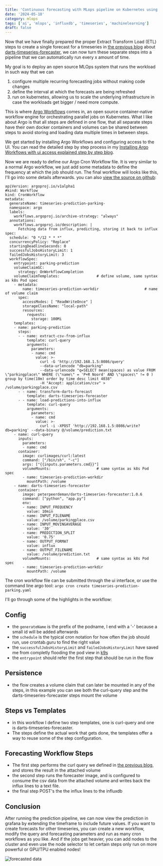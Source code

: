 ```yaml
---
title: 'Continuous forecasting with MLops pipeline on Kubernetes using Argo workflows, Influx and Darts'
date: '2024-05-18'
category: mlops
tags: ['ai', 'mlops', 'influxdb', 'timeseries', 'machinelearning']
draft: false
---
```


Now that we have finally prepared the proper Extract Transform Load (ETL) steps to create a single forecast for a timeseries in [the previous blog](./using-darts-timeseries-forecaster-to-perform-configurable-forecasting-on-timeseries) about [darts-timeseries-forecaster](https://github.com/peterpeerdeman/darts-timeseries-forecaster), we can now turn these separate steps into a pipeline that we can automatically run every x amount of time.

My goal is to deploy an open source MLOps system that runs the workload in such way that we can 

1) configure multiple recurring forecasting jobs without making code changes
2) define the interval at which the forecasts are being refreshed
3) run on kubernetes, allowing us to scale the underlying infrastructure in case the workloads get bigger / need more compute.

This is where [Argo Workflows](https://argoproj.github.io/workflows/) comes in, an open source container-native workflow engine for orchestrating parallel jobs on Kubernetes. What I like about Argo is that all steps are defined in one flow, that all separate steps have their own docker containers and volumes can be shared between steps to avoid storing and loading data multiple times in between steps.

We get started by installing Argo Workflows and configuring access to the UI. You can read the detailed step by step process in my [Installing Argo Workflows with ui access explained step by step blog](./installing-argo-workflows-with-ui-access-step-by-step).

Now we are ready to define our Argo Cron Workflow file. It is very similar to a normal Argo workflow, we just add some metadata to define the frequency at which the job should run. The final workflow will looks like this, I'll go into some details afterwards. you can also [view the source on github](https://github.com/peterpeerdeman/argo-influx-prediction-workflow/blob/master/timeseries-prediction-parking.yaml):

```
apiVersion: argoproj.io/v1alpha1
#kind: Workflow
kind: CronWorkflow
metadata:
  generateName: timeseries-prediction-parking-
  namespace: argo
  labels:
    workflows.argoproj.io/archive-strategy: "always"
  annotations:
    workflows.argoproj.io/description: |
      Fetching data from influx, predicting, storing it back to influx
spec:
  schedule: "0 */12 * * *"
  concurrencyPolicy: "Replace"
  startingDeadlineSeconds: 0
  successfulJobsHistoryLimit: 1
  failedJobsHistoryLimit: 3
  workflowSpec:
    entrypoint: parking-prediction
    volumeClaimGC:
      strategy: OnWorkflowCompletion
    volumeClaimTemplates:                 # define volume, same syntax as k8s Pod spec
    - metadata:
        name: timeseries-prediction-workdir                     # name of volume claim
      spec:
        accessModes: [ "ReadWriteOnce" ]
        storageClassName: "local-path"
        resources:
          requests:
            storage: 100Mi
    templates:
    - name: parking-prediction
      steps:
      - - name: extract-csv-from-influx
          template: curl-query
          arguments:
            parameters:
            - name: cmd
              value: >-
                curl -G 'http://192.168.1.5:8086/query'
                --data-urlencode "db=parking"
                --data-urlencode "q=SELECT mean(spaces) as value FROM \"parkingplace\" WHERE (\"name\" = 'P+R Noord' AND \"spaces\" != 0 ) group by time(10m) order by time desc limit 4038"
                -H "Accept: application/csv" > /volume/parkingplace.csv
      - - name: transform-darts-forecast
          template: darts-timeseries-forecaster
      - - name: load-predictions-into-influx
          template: curl-query
          arguments:
            parameters:
            - name: cmd
              value: >-
                curl -i -XPOST 'http://192.168.1.5:8086/write?db=parking' --data-binary @/volume/prediction.txt
    - name: curl-query
      inputs:
        parameters:
        - name: cmd
      container:
        image: curlimages/curl:latest
        command: ["/bin/sh", "-c"]
        args: ["{{inputs.parameters.cmd}}"]
        volumeMounts:                     # same syntax as k8s Pod spec
        - name: timeseries-prediction-workdir
          mountPath: /volume
    - name: darts-timeseries-forecaster
      container:
        image: peterpeerdeman/darts-timeseries-forecaster:1.0.6
        command: ["python", "app.py"]
        env:
        - name: INPUT_FREQUENCY
          value: 10min
        - name: INPUT_FILENAME
          value: /volume/parkingplace.csv
        - name: INPUT_MOVINGAVERAGE
          value: '30'
        - name: PREDICTION_SPLIT
          value: '0.75'
        - name: OUTPUT_FORMAT
          value: influx
        - name: OUTPUT_FILENAME
          value: /volume/prediction.txt
        volumeMounts:                     # same syntax as k8s Pod spec
        - name: timeseries-prediction-workdir
          mountPath: /volume
```

The cron workflow file can be submitted through the ui interface, or use the command line argo tool: `argo cron create timeseries-prediction-parking.yaml`

I'll go through some of the highlights in the workflow:

## Config 

- the `generateName` is the prefix of the podname, I end with a '-' because a small id will be added afterwards
- the `schedule` is the typical cron notation for how often the job should run, use crontab.guru to find the right value
- the `successfulJobsHistoryLimit` and `failedJobsHistoryLimit` have saved me from completly flooding the pod view in [k9s](./using-the-k9s-cli-tool-to-get-a-clear-overview-and-quick-acces-to-anything-on-your-cluster)
- the `entrypoint` should refer the first step that should be run in the flow

## Persistence

- the flow creates a volume claim that can later be mounted in any of the steps, in this example you can see both the curl-query step and the darts-timeseries-forecaster steps mount the volume

## Steps vs Templates

- in this workflow I define two step templates, one is curl-query and one is darts-timeseries-forecaster. 
- The steps define the actual work that gets done, the templates offer a way to reuse some of the step configuration.

## Forecasting Workflow Steps

- The first step performs the curl query we defined in [the previous blog](./using-darts-timeseries-forecaster-to-perform-configurable-forecasting-on-timeseries), and stores the result in the attached volume
- the second step runs the forecaster image, and is configured to consume the csv data from the attached volume and writes back the influx lines to a text file.
- the final step POST's the the influx lines to the influxdb

## Conclusion

After running the prediction pipeline, we can now view the prediction in grafana by extending the timeframe to include future values. If you want to create forecasts for other timeseries, you can create a new workflow, modify the query and forecasting parameters and run as many cron workflows as you like. And if the jobs get heavier, you can add nodes to the cluster and even use the node selector to let certain steps only run on more powerful or GPU/TPU enabled nodes!

![forecasted data](../assets/images/2024-04-14-forecast.png)
